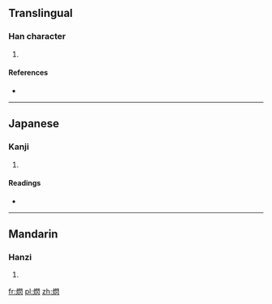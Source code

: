 ==Translingual==

===Han character===
{{Han char|rn=86|rad=火|as=10|sn=14|four=|canj=火日弓人 (FANO)}}

# {{defn|Han|sort=火10}}

====References====
* {{Han ref|kx=0679.140|dkj=19297|dj=1091.020|hdz=32225.090|uh=718C|ud=29068}}

----

==Japanese==

===Kanji===
{{ja-kanji|grade=|rs=火10}}

# {{defn|Japanese|sort=火10}}

====Readings====
* {{ja-readings|on=[[せん]] (sen)|kun=[[もえあがる]] (moeagaru)}}

----

==Mandarin==

===Hanzi===
{{cmn-hanzi|pin=[[shàn]] ([[shan4]])|wg=shan<sup>4</sup>}}

# {{defn|Mandarin|sort=火10}}

[[fr:熌]]
[[pl:熌]]
[[zh:熌]]